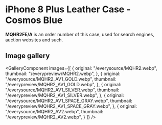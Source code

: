 
# iPhone 8 Plus Leather Case - Cosmos Blue

<Callout type='info' emoji='👉🏻'>**MQHR2FE/A** is an order number of this case, used for search engines, auction websites and such.</Callout>

## Image gallery

<GalleryComponent
    images={[
      {
        original: "/everysource/MQHR2.webp",
        thumbnail: "/everypreview/MQHR2.webp",
      },
      {
        original: "/everysource/MQHR2_AV1_GOLD.webp",
        thumbnail: "/everypreview/MQHR2_AV1_GOLD.webp",
      },
      {
        original: "/everysource/MQHR2_AV1_SILVER.webp",
        thumbnail: "/everypreview/MQHR2_AV1_SILVER.webp",
      },
      {
        original: "/everysource/MQHR2_AV1_SPACE_GRAY.webp",
        thumbnail: "/everypreview/MQHR2_AV1_SPACE_GRAY.webp",
      },
      {
        original: "/everysource/MQHR2_AV2.webp",
        thumbnail: "/everypreview/MQHR2_AV2.webp",
      }
    ]}
  />
